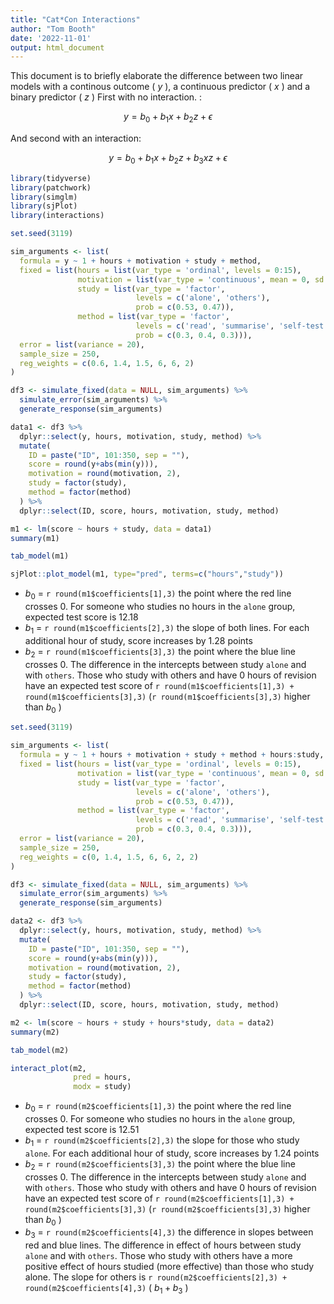 ---
title: "Cat*Con Interactions"
author: "Tom Booth"
date: '2022-11-01'
output: html_document
---

This document is to briefly elaborate the difference between two linear models with a continous outcome ( $y$ ), a continuous predictor ( $x$ ) and a binary predictor ( $z$ ) First with no interaction. :

$$y = b_0 + b_1x + b_2z + \epsilon$$

And second with an interaction: 

$$y = b_0 + b_1x + b_2z + b_3xz + \epsilon$$

```{r, echo=FALSE, warning=FALSE, message=FALSE}
library(tidyverse)
library(patchwork)
library(simglm)
library(sjPlot)
library(interactions)

set.seed(3119) 

sim_arguments <- list(
  formula = y ~ 1 + hours + motivation + study + method,
  fixed = list(hours = list(var_type = 'ordinal', levels = 0:15),
               motivation = list(var_type = 'continuous', mean = 0, sd = 1),
               study = list(var_type = 'factor', 
                            levels = c('alone', 'others'),
                            prob = c(0.53, 0.47)),
               method = list(var_type = 'factor', 
                            levels = c('read', 'summarise', 'self-test'),
                            prob = c(0.3, 0.4, 0.3))),
  error = list(variance = 20),
  sample_size = 250,
  reg_weights = c(0.6, 1.4, 1.5, 6, 6, 2)
)

df3 <- simulate_fixed(data = NULL, sim_arguments) %>%
  simulate_error(sim_arguments) %>%
  generate_response(sim_arguments)

data1 <- df3 %>%
  dplyr::select(y, hours, motivation, study, method) %>%
  mutate(
    ID = paste("ID", 101:350, sep = ""),
    score = round(y+abs(min(y))),
    motivation = round(motivation, 2),
    study = factor(study),
    method = factor(method)
  ) %>%
  dplyr::select(ID, score, hours, motivation, study, method)
```


```{r}
m1 <- lm(score ~ hours + study, data = data1)
summary(m1)
```

```{r}
tab_model(m1)
```


```{r}
sjPlot::plot_model(m1, type="pred", terms=c("hours","study"))
```


- $b_0$ = `r round(m1$coefficients[1],3)` the point where the red line crosses 0. For someone who studies no hours in the `alone` group, expected test score is 12.18
- $b_1$ = `r round(m1$coefficients[2],3)` the slope of both lines. For each additional hour of study, score increases by 1.28 points
- $b_2$ = `r round(m1$coefficients[3],3)` the point where the blue line crosses 0. The difference in the intercepts between study `alone` and with `others`. Those who study with others and have 0 hours of revision have an expected test score of `r round(m1$coefficients[1],3) + round(m1$coefficients[3],3)` (`r round(m1$coefficients[3],3)` higher than $b_0$ )


```{r, echo=FALSE, warning=FALSE}
set.seed(3119) 

sim_arguments <- list(
  formula = y ~ 1 + hours + motivation + study + method + hours:study,
  fixed = list(hours = list(var_type = 'ordinal', levels = 0:15),
               motivation = list(var_type = 'continuous', mean = 0, sd = 1),
               study = list(var_type = 'factor', 
                            levels = c('alone', 'others'),
                            prob = c(0.53, 0.47)),
               method = list(var_type = 'factor', 
                            levels = c('read', 'summarise', 'self-test'),
                            prob = c(0.3, 0.4, 0.3))),
  error = list(variance = 20),
  sample_size = 250,
  reg_weights = c(0, 1.4, 1.5, 6, 6, 2, 2)
)

df3 <- simulate_fixed(data = NULL, sim_arguments) %>%
  simulate_error(sim_arguments) %>%
  generate_response(sim_arguments)

data2 <- df3 %>%
  dplyr::select(y, hours, motivation, study, method) %>%
  mutate(
    ID = paste("ID", 101:350, sep = ""),
    score = round(y+abs(min(y))),
    motivation = round(motivation, 2),
    study = factor(study),
    method = factor(method)
  ) %>%
  dplyr::select(ID, score, hours, motivation, study, method)
```

```{r}
m2 <- lm(score ~ hours + study + hours*study, data = data2)
summary(m2)
```

```{r}
tab_model(m2)
```


```{r}
interact_plot(m2, 
              pred = hours,
              modx = study)
```


- $b_0$ = `r round(m2$coefficients[1],3)` the point where the red line crosses 0. For someone who studies no hours in the `alone` group, expected test score is 12.51
- $b_1$ = `r round(m2$coefficients[2],3)` the slope for those who study `alone`. For each additional hour of study, score increases by 1.24 points
- $b_2$ = `r round(m2$coefficients[3],3)` the point where the blue line crosses 0. The difference in the intercepts between study `alone` and with `others`. Those who study with others and have 0 hours of revision have an expected test score of `r round(m2$coefficients[1],3) + round(m2$coefficients[3],3)` (`r round(m2$coefficients[3],3)` higher than $b_0$ )
- $b_3$ = `r round(m2$coefficients[4],3)` the difference in slopes between red and blue lines. The difference in effect of hours between study `alone` and with `others`. Those who study with others have a more positive effect of hours studied (more effective) than those who study alone. The slope for others is `r round(m2$coefficients[2],3) + round(m2$coefficients[4],3)` ( $b_1 + b_3$ )
